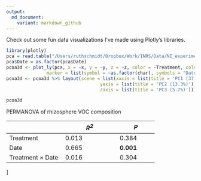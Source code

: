 ```yaml
---
output: 
  md_document:
    variant: markdown_github
---
```


Check out some fun data visualizations I've made using Plotly's libraries.

```r
library(plotly)
pca = read.table("/Users/ruthschmidt/Dropbox/Work/INRS/Data/NI_experiment/Files/VOC/pca.df.txt", sep="\t", header=T)
pca$Date = as.factor(pca$Date)
pcoa3d <- plot_ly(pca, x = ~x, y = ~y, z = ~z, color = ~Treatment, colors = "Dark2", text = ~Date, mode = "markers", type = "scatter3d",
               marker = list(symbol = ~as.factor(char), symbols = "Date"))
pcoa3d <- pcoa3d %>% layout(scene = list(xaxis = list(title = 'PC1 (37.1%)'),
                                   yaxis = list(title = 'PC2 (13.3%)'),
                                   zaxis = list(title = 'PC3 (5.7%)')))

pcoa3d
```

PERMANOVA of rhizosphere VOC composition

|                         	|     *R<sup>2* </sup>   	|     *P*         	|
|-------------------------	|------------------------	|-----------------	|
|     Treatment           	|     0.013              	|     0.384       	|
|     Date                	|     0.665              	|     **0.001**   	|
|     Treatment × Date    	|     0.016              	|     0.304       	|

]